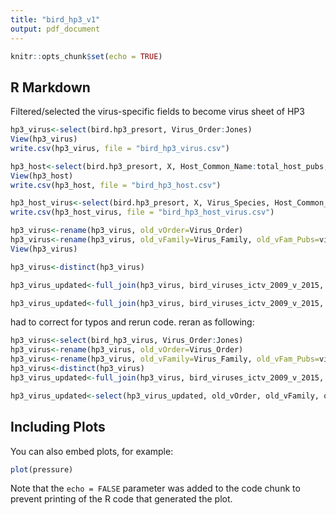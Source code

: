 ```yaml
---
title: "bird_hp3_v1"
output: pdf_document
---
```


```r
knitr::opts_chunk$set(echo = TRUE)
```

## R Markdown

Filtered/selected the virus-specific fields to become virus sheet of HP3

```r
hp3_virus<-select(bird.hp3_presort, Virus_Order:Jones)
View(hp3_virus)
write.csv(hp3_virus, file = "bird_hp3_virus.csv")
```

```r
hp3_host<-select(bird.hp3_presort, X, Host_Common_Name:total_host_pubs, Wild_Dom:Wild_Dom_code, Geographical_Origin:Notes)
View(hp3_host)
write.csv(hp3_host, file = "bird_hp3_host.csv")
```

```r
hp3_host_virus<-select(bird.hp3_presort, X, Virus_Species, Host_Common_Name, Genus_species, Detection:Detection_code, Vector:Other_hosts, Geographical_Origin, Reference:Notes)
write.csv(hp3_host_virus, file = "bird_hp3_host_virus.csv")
```

```r
hp3_virus<-rename(hp3_virus, old_vOrder=Virus_Order)
hp3_virus<-rename(hp3_virus, old_vFamily=Virus_Family, old_vFam_Pubs=virfam_pubs, old_vGenus=Virus_Genus, old_vPubs=Vir_pubs)
View(hp3_virus)
```

```r
hp3_virus<-distinct(hp3_virus)
```

```r
hp3_virus_updated<-full_join(hp3_virus, bird_viruses_ictv_2009_v_2015, by = "ICTV_2009_Species")
```

```r
hp3_virus_updated<-full_join(hp3_virus, bird_viruses_ictv_2009_v_2015, by = "ICTV_2009_Species")
```

had to correct for typos and rerun code. reran as following:
```r
hp3_virus<-select(bird_hp3_virus, Virus_Order:Jones)
hp3_virus<-rename(hp3_virus, old_vOrder=Virus_Order)
hp3_virus<-rename(hp3_virus, old_vFamily=Virus_Family, old_vFam_Pubs=virfam_pubs, old_vGenus=Virus_Genus, old_vPubs=Vir_pubs)
hp3_virus<-distinct(hp3_virus)
hp3_virus_updated<-full_join(hp3_virus, bird_viruses_ictv_2009_v_2015, by = "ICTV_2009_Species")
```

```r
hp3_virus_updated<-select(hp3_virus_updated, old_vOrder, old_vFamily, old_vFam_Pubs, old_vGenus, Virus_Species, Name_in_Paper, ICTV_2009_Species, Code, Count, Jones, old_vPubs, ICTV_2015_Order, ICTV_2015_Family, ICTV_2015_Subfamily, ICTV_2015_Genus, ICTV_2015_Species, Genome_length:Notes)
```

## Including Plots

You can also embed plots, for example:

```r
plot(pressure)
```

Note that the `echo = FALSE` parameter was added to the code chunk to prevent printing of the R code that generated the plot.

